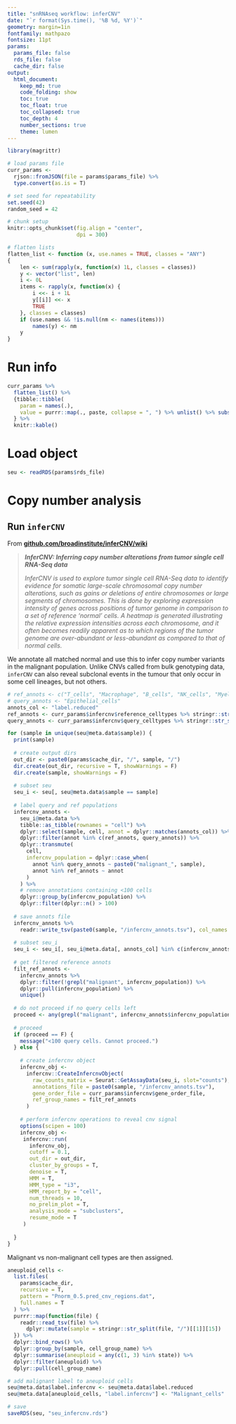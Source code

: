 ```yaml
---
title: "snRNAseq workflow: inferCNV"
date: "`r format(Sys.time(), '%B %d, %Y')`"
geometry: margin=1in
fontfamily: mathpazo
fontsize: 11pt
params:
  params_file: false
  rds_file: false
  cache_dir: false
output:
  html_document:
    keep_md: true
    code_folding: show
    toc: true
    toc_float: true
    toc_collapsed: true
    toc_depth: 4
    number_sections: true
    theme: lumen
---
```


```r
library(magrittr)

# load params file
curr_params <- 
  rjson::fromJSON(file = params$params_file) %>% 
  type.convert(as.is = T)

# set seed for repeatability
set.seed(42)
random_seed = 42

# chunk setup
knitr::opts_chunk$set(fig.align = "center",
                      dpi = 300)
```

```r
# flatten lists
flatten_list <- function (x, use.names = TRUE, classes = "ANY") 
{
    len <- sum(rapply(x, function(x) 1L, classes = classes))
    y <- vector("list", len)
    i <- 0L
    items <- rapply(x, function(x) {
        i <<- i + 1L
        y[[i]] <<- x
        TRUE
    }, classes = classes)
    if (use.names && !is.null(nm <- names(items))) 
        names(y) <- nm
    y
}
```

# Run info {-}

```r
curr_params %>%
  flatten_list() %>%
  {tibble::tibble(
    param = names(.), 
    value = purrr::map(., paste, collapse = ", ") %>% unlist() %>% substr(1, 250))
  } %>%
  knitr::kable()
```

# Load object

```r
seu <- readRDS(params$rds_file)
```

# Copy number analysis

## Run `inferCNV`

From [**github.com/broadinstitute/inferCNV/wiki**](https://github.com/broadinstitute/inferCNV/wiki)

>  ***InferCNV: Inferring copy number alterations from tumor single cell RNA-Seq data***
>
> *InferCNV is used to explore tumor single cell RNA-Seq data to identify evidence for somatic large-scale chromosomal copy number alterations, such as gains or deletions of entire chromosomes or large segments of chromosomes. This is done by exploring expression intensity of genes across positions of tumor genome in comparison to a set of reference 'normal' cells. A heatmap is generated illustrating the relative expression intensities across each chromosome, and it often becomes readily apparent as to which regions of the tumor genome are over-abundant or less-abundant as compared to that of normal cells.*

We annotate all matched normal and use this to infer copy number variants in the malignant population. Unlike CNVs called from bulk genotyping data, `inferCNV` can also reveal subclonal events in the tumour that only occur in some cell lineages, but not others. 

```r
# ref_annots <- c("T_cells", "Macrophage", "B_cells", "NK_cells", "Myeloid_cells", "Stromal_cells")
# query_annots <- "Epithelial_cells"
annots_col <- "label.reduced"
ref_annots <- curr_params$infercnv$reference_celltypes %>% stringr::str_split(",") %>% unlist()
query_annots <- curr_params$infercnv$query_celltypes %>% stringr::str_split(",") %>% unlist()

for (sample in unique(seu@meta.data$sample)) {
  print(sample)
  
  # create output dirs
  out_dir <- paste0(params$cache_dir, "/", sample, "/")
  dir.create(out_dir, recursive = T, showWarnings = F)
  dir.create(sample, showWarnings = F)
  
  # subset seu
  seu_i <- seu[, seu@meta.data$sample == sample]
  
  # label query and ref populations
  infercnv_annots <- 
    seu_i@meta.data %>% 
    tibble::as_tibble(rownames = "cell") %>% 
    dplyr::select(sample, cell, annot = dplyr::matches(annots_col)) %>%
    dplyr::filter(annot %in% c(ref_annots, query_annots)) %>%
    dplyr::transmute(
      cell,
      infercnv_population = dplyr::case_when(
        annot %in% query_annots ~ paste0("malignant_", sample),
        annot %in% ref_annots ~ annot
      )
    ) %>%
    # remove annotations containing <100 cells
    dplyr::group_by(infercnv_population) %>%
    dplyr::filter(dplyr::n() > 100)
  
  # save annots file
  infercnv_annots %>%
    readr::write_tsv(paste0(sample, "/infercnv_annots.tsv"), col_names = F)
  
  # subset seu_i
  seu_i <- seu_i[, seu_i@meta.data[, annots_col] %in% c(infercnv_annots$infercnv_population, query_annots)]
  
  # get filtered reference annots
  filt_ref_annots <-
    infercnv_annots %>%
    dplyr::filter(!grepl("malignant", infercnv_population)) %>%
    dplyr::pull(infercnv_population) %>%
    unique()
  
  # do not proceed if no query cells left
  proceed <- any(grepl("malignant", infercnv_annots$infercnv_population))
  
  # proceed
  if (proceed == F) {
    message("<100 query cells. Cannot proceed.")
  } else {
    
    # create infercnv object
    infercnv_obj <- 
      infercnv::CreateInfercnvObject(
        raw_counts_matrix = Seurat::GetAssayData(seu_i, slot="counts"),
        annotations_file = paste0(sample, "/infercnv_annots.tsv"),
        gene_order_file = curr_params$infercnv$gene_order_file,
        ref_group_names = filt_ref_annots
      )
    
    # perform infercnv operations to reveal cnv signal
    options(scipen = 100)
    infercnv_obj <- 
     infercnv::run(
       infercnv_obj,
       cutoff = 0.1,
       out_dir = out_dir,
       cluster_by_groups = T,
       denoise = T,
       HMM = T, 
       HMM_type = "i3",
       HMM_report_by = "cell",
       num_threads = 10,
       no_prelim_plot = T,
       analysis_mode = "subclusters",
       resume_mode = T
     )
    
  }
}
```

Malignant vs non-malignant cell types are then assigned.

```r
aneuploid_cells <-
  list.files(
    params$cache_dir, 
    recursive = T, 
    pattern = "Pnorm_0.5.pred_cnv_regions.dat", 
    full.names = T
  ) %>%
  purrr::map(function(file) {
    readr::read_tsv(file) %>%
      dplyr::mutate(sample = stringr::str_split(file, "/")[[1]][15])
  }) %>%
  dplyr::bind_rows() %>%
  dplyr::group_by(sample, cell_group_name) %>%
  dplyr::summarise(aneuploid = any(c(1, 3) %in% state)) %>%
  dplyr::filter(aneuploid) %>%
  dplyr::pull(cell_group_name)

# add malignant label to aneuploid cells
seu@meta.data$label.infercnv <- seu@meta.data$label.reduced
seu@meta.data[aneuploid_cells, "label.infercnv"] <- "Malignant_cells"

# save
saveRDS(seu, "seu_infercnv.rds")
```

